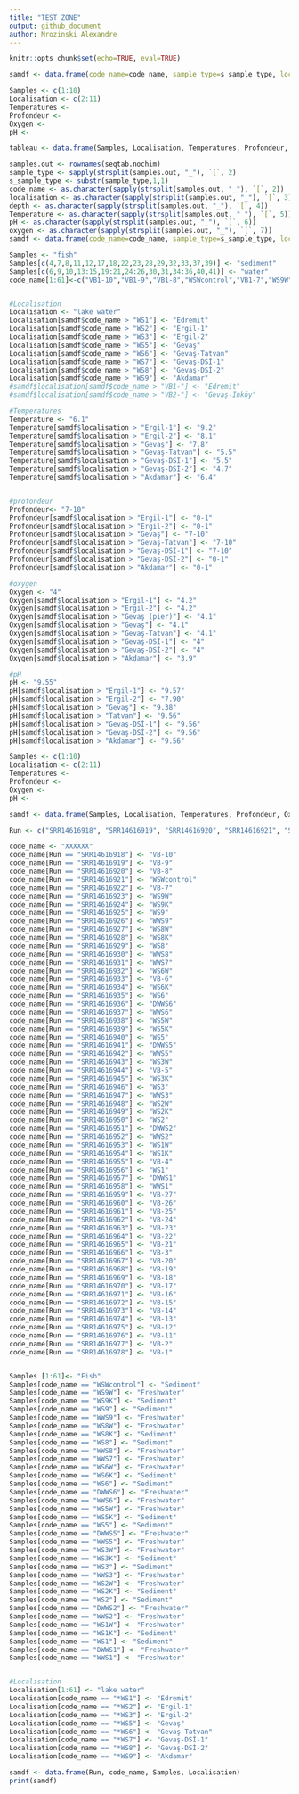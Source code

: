 ```yaml
---
title: "TEST ZONE"
output: github_document
author: Mrozinski Alexandre
---
```

```r
knitr::opts_chunk$set(echo=TRUE, eval=TRUE)
```




```r
samdf <- data.frame(code_name=code_name, sample_type=s_sample_type, localisation=localisation, depth=depth, Temperature=Temperature, pH=pH, oxygen=oxygen)
```

```r
Samples <- c(1:10)
Localisation <- c(2:11)
Temperatures <-
Profondeur <-
Oxygen <-
pH <-

tableau <- data.frame(Samples, Localisation, Temperatures, Profondeur, Oxygen, pH)            
```

```r
samples.out <- rownames(seqtab.nochim)
sample_type <- sapply(strsplit(samples.out, "_"), `[`, 2)
s_sample_type <- substr(sample_type,1,1)
code_name <- as.character(sapply(strsplit(samples.out, "_"), `[`, 2))
localisation <- as.character(sapply(strsplit(samples.out, "_"), `[`, 3))
depth <- as.character(sapply(strsplit(samples.out, "_"), `[`, 4))
Temperature <- as.character(sapply(strsplit(samples.out, "_"), `[`, 5))
pH <- as.character(sapply(strsplit(samples.out, "_"), `[`, 6))
oxygen <- as.character(sapply(strsplit(samples.out, "_"), `[`, 7))
samdf <- data.frame(code_name=code_name, sample_type=s_sample_type, localisation=localisation, depth=depth, Temperature=Temperature, pH=pH, oxygen=oxygen)

Samples <- "fish"
Samples[c(4,7,8,11,12,17,18,22,23,28,29,32,33,37,39)] <- "sediment"
Samples[c(6,9,10,13:15,19:21,24:26,30,31,34:36,40,41)] <- "water"
code_name[1:61]<-c("VB1-10","VB1-9","VB1-8","WSWcontrol","VB1-7","WS9W","WS9K","WS9","WWS9","WS8W","WS8K","WS8","WWS8","WWS7","WS6W","VB1-6","WS6K","WS6","DWWS6","WWS6","WS5W","WS5K","WS5","DWWS5","WWS5","WS3W","VB1-5","WS3K","WS3","WWS3","WS2W","WS2K","WS2","DWWS2","WWS2","WS1W","WS1K","VB1-4","WS1","DWWS1","WWS1","VB2-27","VB2-26","VB2-25","VB2-24","VB2-23","VB2-22","VB2-21","VB1-3","VB2-20","VB2-19","VB2-18","VB2-17","VB2-16","VB2-15","VB1-14","VB1-13","VB1-12","VB1-11","VB1-2","VB1-1")


#Localisation
Localisation <- "lake water"
Localisation[samdf$code_name > "WS1"] <- "Edremit"
Localisation[samdf$code_name > "WS2"] <- "Ergil-1"
Localisation[samdf$code_name > "WS3"] <- "Ergil-2"
Localisation[samdf$code_name > "WS5"] <- "Gevaş"
Localisation[samdf$code_name > "WS6"] <- "Gevaş-Tatvan"
Localisation[samdf$code_name > "WS7"] <- "Gevaş-DSİ-1"
Localisation[samdf$code_name > "WS8"] <- "Gevaş-DSİ-2"
Localisation[samdf$code_name > "WS9"] <- "Akdamar"
#samdf$localisation[samdf$code_name > "VB1-"] <- "Edremit"
#samdf$localisation[samdf$code_name > "VB2-"] <- "Gevaş-İnköy"

#Temperatures
Temperature <- "6.1"
Temperature[samdf$localisation > "Ergil-1"] <- "9.2"
Temperature[samdf$localisation > "Ergil-2"] <- "8.1"
Temperature[samdf$localisation > "Gevaş"] <- "7.8"
Temperature[samdf$localisation > "Gevaş-Tatvan"] <- "5.5"
Temperature[samdf$localisation > "Gevaş-DSİ-1"] <- "5.5"
Temperature[samdf$localisation > "Gevaş-DSİ-2"] <- "4.7"
Temperature[samdf$localisation > "Akdamar"] <- "6.4"


#profondeur
Profondeur<- "7-10"
Profondeur[samdf$localisation > "Ergil-1"] <- "0-1"
Profondeur[samdf$localisation > "Ergil-2"] <- "0-1"
Profondeur[samdf$localisation > "Gevaş"] <- "7-10"
Profondeur[samdf$localisation > "Gevaş-Tatvan"] <- "7-10"
Profondeur[samdf$localisation > "Gevaş-DSİ-1"] <- "7-10"
Profondeur[samdf$localisation > "Gevaş-DSİ-2"] <- "0-1"
Profondeur[samdf$localisation > "Akdamar"] <- "0-1"

#oxygen
Oxygen <- "4"
Oxygen[samdf$localisation > "Ergil-1"] <- "4.2"
Oxygen[samdf$localisation > "Ergil-2"] <- "4.2"
Oxygen[samdf$localisation > "Gevaş (pier)"] <- "4.1"
Oxygen[samdf$localisation > "Gevaş"] <- "4.1"
Oxygen[samdf$localisation > "Gevaş-Tatvan"] <- "4.1"
Oxygen[samdf$localisation > "Gevaş-DSİ-1"] <- "4"
Oxygen[samdf$localisation > "Gevaş-DSİ-2"] <- "4"
Oxygen[samdf$localisation > "Akdamar"] <- "3.9"

#pH
pH <- "9.55"
pH[samdf$localisation > "Ergil-1"] <- "9.57"
pH[samdf$localisation > "Ergil-2"] <- "7.90"
pH[samdf$localisation > "Gevaş"] <- "9.38"
pH[samdf$localisation > "Tatvan"] <- "9.56"
pH[samdf$localisation > "Gevaş-DSİ-1"] <- "9.56"
pH[samdf$localisation > "Gevaş-DSİ-2"] <- "9.56"
pH[samdf$localisation > "Akdamar"] <- "9.56"

Samples <- c(1:10)
Localisation <- c(2:11)
Temperatures <-
Profondeur <-
Oxygen <-
pH <-

samdf <- data.frame(Samples, Localisation, Temperatures, Profondeur, Oxygen, pH) 
```

```r
Run <- c("SRR14616918", "SRR14616919", "SRR14616920", "SRR14616921", "SRR14616922", "SRR14616923", "SRR14616924", "SRR14616925", "SRR14616926", "SRR14616927", "SRR14616928", "SRR14616929", "SRR14616930", "SRR14616931", "SRR14616932", "SRR14616933", "SRR14616934", "SRR14616935", "SRR14616936", "SRR14616937", "SRR14616938", "SRR14616939", "SRR14616940", "SRR14616941", "SRR14616942", "SRR14616943", "SRR14616944", "SRR14616945", "SRR14616946", "SRR14616947", "SRR14616948", "SRR14616949", "SRR14616950", "SRR14616951", "SRR14616952", "SRR14616953", "SRR14616954", "SRR14616955", "SRR14616956", "SRR14616957", "SRR14616958", "SRR14616959", "SRR14616960", "SRR14616961", "SRR14616962", "SRR14616963", "SRR14616964", "SRR14616965", "SRR14616966", "SRR14616967", "SRR14616968", "SRR14616969", "SRR14616970", "SRR14616971", "SRR14616972", "SRR14616973", "SRR14616974", "SRR14616975", "SRR14616976", "SRR14616977", "SRR14616978")

code_name <- "XXXXXX"
code_name[Run == "SRR14616918"] <- "VB-10"
code_name[Run == "SRR14616919"] <- "VB-9"
code_name[Run == "SRR14616920"] <- "VB-8"
code_name[Run == "SRR14616921"] <- "WSWcontrol"
code_name[Run == "SRR14616922"] <- "VB-7"
code_name[Run == "SRR14616923"] <- "WS9W"
code_name[Run == "SRR14616924"] <- "WS9K"
code_name[Run == "SRR14616925"] <- "WS9"
code_name[Run == "SRR14616926"] <- "WWS9"
code_name[Run == "SRR14616927"] <- "WS8W"
code_name[Run == "SRR14616928"] <- "WS8K"
code_name[Run == "SRR14616929"] <- "WS8"
code_name[Run == "SRR14616930"] <- "WWS8"
code_name[Run == "SRR14616931"] <- "WWS7"
code_name[Run == "SRR14616932"] <- "WS6W"
code_name[Run == "SRR14616933"] <- "VB-6"
code_name[Run == "SRR14616934"] <- "WS6K"
code_name[Run == "SRR14616935"] <- "WS6"
code_name[Run == "SRR14616936"] <- "DWWS6"
code_name[Run == "SRR14616937"] <- "WWS6"
code_name[Run == "SRR14616938"] <- "WS5W"
code_name[Run == "SRR14616939"] <- "WS5K"
code_name[Run == "SRR14616940"] <- "WS5"
code_name[Run == "SRR14616941"] <- "DWWS5"
code_name[Run == "SRR14616942"] <- "WWS5"
code_name[Run == "SRR14616943"] <- "WS3W"
code_name[Run == "SRR14616944"] <- "VB-5"
code_name[Run == "SRR14616945"] <- "WS3K"
code_name[Run == "SRR14616946"] <- "WS3"
code_name[Run == "SRR14616947"] <- "WWS3"
code_name[Run == "SRR14616948"] <- "WS2W"
code_name[Run == "SRR14616949"] <- "WS2K"
code_name[Run == "SRR14616950"] <- "WS2"
code_name[Run == "SRR14616951"] <- "DWWS2"
code_name[Run == "SRR14616952"] <- "WWS2"
code_name[Run == "SRR14616953"] <- "WS1W"
code_name[Run == "SRR14616954"] <- "WS1K"
code_name[Run == "SRR14616955"] <- "VB-4"
code_name[Run == "SRR14616956"] <- "WS1"
code_name[Run == "SRR14616957"] <- "DWWS1"
code_name[Run == "SRR14616958"] <- "WWS1"
code_name[Run == "SRR14616959"] <- "VB-27"
code_name[Run == "SRR14616960"] <- "VB-26"
code_name[Run == "SRR14616961"] <- "VB-25"
code_name[Run == "SRR14616962"] <- "VB-24"
code_name[Run == "SRR14616963"] <- "VB-23"
code_name[Run == "SRR14616964"] <- "VB-22"
code_name[Run == "SRR14616965"] <- "VB-21"
code_name[Run == "SRR14616966"] <- "VB-3"
code_name[Run == "SRR14616967"] <- "VB-20"
code_name[Run == "SRR14616968"] <- "VB-19"
code_name[Run == "SRR14616969"] <- "VB-18"
code_name[Run == "SRR14616970"] <- "VB-17"
code_name[Run == "SRR14616971"] <- "VB-16"
code_name[Run == "SRR14616972"] <- "VB-15"
code_name[Run == "SRR14616973"] <- "VB-14"
code_name[Run == "SRR14616974"] <- "VB-13"
code_name[Run == "SRR14616975"] <- "VB-12"
code_name[Run == "SRR14616976"] <- "VB-11"
code_name[Run == "SRR14616977"] <- "VB-2"
code_name[Run == "SRR14616978"] <- "VB-1"


Samples [1:61]<- "Fish"
Samples[code_name == "WSWcontrol"] <- "Sediment"
Samples[code_name == "WS9W"] <- "Freshwater"
Samples[code_name == "WS9K"] <- "Sediment"
Samples[code_name == "WS9"] <- "Sediment"
Samples[code_name == "WWS9"] <- "Freshwater"
Samples[code_name == "WS8W"] <- "Freshwater"
Samples[code_name == "WS8K"] <- "Sediment"
Samples[code_name == "WS8"] <- "Sediment"
Samples[code_name == "WWS8"] <- "Freshwater"
Samples[code_name == "WWS7"] <- "Freshwater"
Samples[code_name == "WS6W"] <- "Freshwater"
Samples[code_name == "WS6K"] <- "Sediment"
Samples[code_name == "WS6"] <- "Sediment"
Samples[code_name == "DWWS6"] <- "Freshwater"
Samples[code_name == "WWS6"] <- "Freshwater"
Samples[code_name == "WS5W"] <- "Freshwater"
Samples[code_name == "WS5K"] <- "Sediment"
Samples[code_name == "WS5"] <- "Sediment"
Samples[code_name == "DWWS5"] <- "Freshwater"
Samples[code_name == "WWS5"] <- "Freshwater"
Samples[code_name == "WS3W"] <- "Freshwater"
Samples[code_name == "WS3K"] <- "Sediment"
Samples[code_name == "WS3"] <- "Sediment"
Samples[code_name == "WWS3"] <- "Freshwater"
Samples[code_name == "WS2W"] <- "Freshwater"
Samples[code_name == "WS2K"] <- "Sediment"
Samples[code_name == "WS2"] <- "Sediment"
Samples[code_name == "DWWS2"] <- "Freshwater"
Samples[code_name == "WWS2"] <- "Freshwater"
Samples[code_name == "WS1W"] <- "Freshwater"
Samples[code_name == "WS1K"] <- "Sediment"
Samples[code_name == "WS1"] <- "Sediment"
Samples[code_name == "DWWS1"] <- "Freshwater"
Samples[code_name == "WWS1"] <- "Freshwater"


#Localisation
Localisation[1:61] <- "lake water"
Localisation[code_name == "*WS1"] <- "Edremit"
Localisation[code_name == "*WS2"] <- "Ergil-1"
Localisation[code_name == "*WS3"] <- "Ergil-2"
Localisation[code_name == "*WS5"] <- "Gevaş"
Localisation[code_name == "*WS6"] <- "Gevaş-Tatvan"
Localisation[code_name == "*WS7"] <- "Gevaş-DSİ-1"
Localisation[code_name == "*WS8"] <- "Gevaş-DSİ-2"
Localisation[code_name == "*WS9"] <- "Akdamar"

samdf <- data.frame(Run, code_name, Samples, Localisation) 
print(samdf)
```





